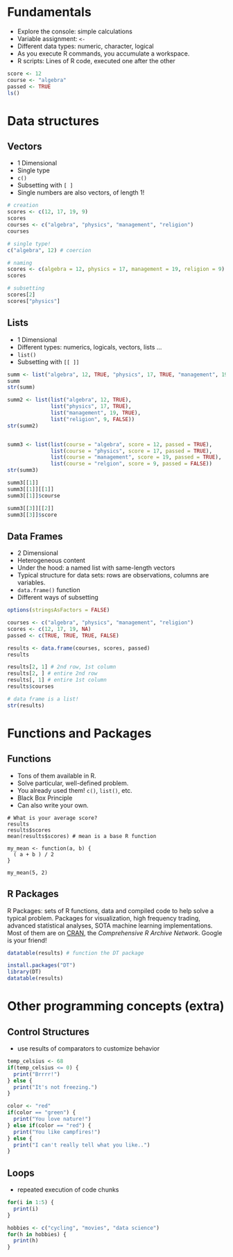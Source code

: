 # Fundamentals

- Explore the console: simple calculations
- Variable assignment: `<-`
- Different data types: numeric, character, logical
- As you execute R commands, you accumulate a workspace.
- R scripts: Lines of R code, executed one after the other

```r
score <- 12
course <- "algebra"
passed <- TRUE
ls()
```

# Data structures

## Vectors

- 1 Dimensional
- Single type
- `c()`
- Subsetting with `[ ]`
- Single numbers are also vectors, of length 1!

```r
# creation
scores <- c(12, 17, 19, 9)
scores
courses <- c("algebra", "physics", "management", "religion")
courses

# single type!
c("algebra", 12) # coercion

# naming
scores <- c(algebra = 12, physics = 17, management = 19, religion = 9)
scores

# subsetting
scores[2]
scores["physics"]
```

## Lists

- 1 Dimensional
- Different types: numerics, logicals, vectors, lists ...
- `list()`
- Subsetting with `[[ ]]`

```r
summ <- list("algebra", 12, TRUE, "physics", 17, TRUE, "management", 19, TRUE, "religion", 9, FALSE)
summ
str(summ)

summ2 <- list(list("algebra", 12, TRUE), 
              list("physics", 17, TRUE), 
              list("management", 19, TRUE), 
              list("religion", 9, FALSE))
str(summ2)


summ3 <- list(list(course = "algebra", score = 12, passed = TRUE),
              list(course = "physics", score = 17, passed = TRUE),
              list(course = "management", score = 19, passed = TRUE),
              list(course = "relgion", score = 9, passed = FALSE))
str(summ3)

summ3[[1]]
summ3[[1]][[1]]
summ3[[1]]$course

summ3[[3]][[2]]
summ3[[3]]$score
```

## Data Frames

- 2 Dimensional
- Heterogeneous content
- Under the hood: a named list with same-length vectors
- Typical structure for data sets: rows are observations, columns are variables.
- `data.frame()` function
- Different ways of subsetting

```r
options(stringsAsFactors = FALSE)

courses <- c("algebra", "physics", "management", "religion")
scores <- c(12, 17, 19, NA)
passed <- c(TRUE, TRUE, TRUE, FALSE)

results <- data.frame(courses, scores, passed)
results

results[2, 1] # 2nd row, 1st column
results[2, ] # entire 2nd row
results[, 1] # entire 1st column
results$courses

# data frame is a list!
str(results)
```

# Functions and Packages

## Functions

- Tons of them available in R.
- Solve particular, well-defined problem.
- You already used them! `c()`, `list()`, etc.
- Black Box Principle
- Can also write your own.
    
```
# What is your average score?
results
results$scores
mean(results$scores) # mean is a base R function

my_mean <- function(a, b) {
  ( a + b ) / 2
}

my_mean(5, 2)
```

## R Packages

R Packages: sets of R functions, data and compiled code to help solve a typical problem. Packages for visualization, high frequency trading, advanced statistical analyses, SOTA machine learning implementations. Most of them are on [CRAN](http://cran.r-project.org/), the _Comprehensive R Archive Network_. Google is your friend!

```r
datatable(results) # function the DT package

install.packages("DT")
library(DT)
datatable(results)
```

# Other programming concepts (extra)

## Control Structures

- use results of comparators to customize behavior

```r
temp_celsius <- 68
if(temp_celsius <= 0) {
  print("Brrrr!")
} else {
  print("It's not freezing.")
}

color <- "red"
if(color == "green") {
  print("You love nature!")
} else if(color == "red") {
  print("You like campfires!")
} else {
  print("I can't really tell what you like..")
}
```
    
## Loops
    
- repeated execution of code chunks

```r
for(i in 1:5) {
  print(i)
}

hobbies <- c("cycling", "movies", "data science")
for(h in hobbies) {
  print(h)
}
```

